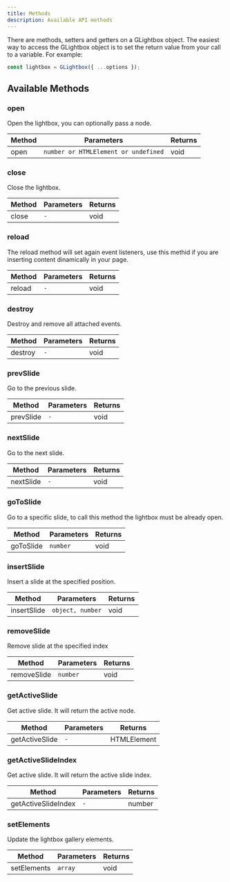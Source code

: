 ```yaml
---
title: Methods
description: Available API methods
---
```


There are methods, setters and getters on a GLightbox object. The easiest way to access the GLightbox object is to set the return value from your call to a variable. For example:

```javascript
const lightbox = GLightbox({ ...options });
```

## Available Methods

### open

Open the lightbox, you can optionally pass a node.

| Method   | Parameters  | Returns |
| -------- | ----------- | ------- |
| open     | `number or HTMLElement or undefined` | void |

### close

Close the lightbox.

| Method   | Parameters  | Returns |
| -------- | ----------- | ------- |
| close     | `-` | void |

### reload

The reload method will set again event listeners, use this methid if you are inserting content dinamically in your page.

| Method   | Parameters  | Returns |
| -------- | ----------- | ------- |
| reload     | `-` | void |

### destroy

Destroy and remove all attached events.

| Method   | Parameters  | Returns |
| -------- | ----------- | ------- |
| destroy     | `-` | void |

### prevSlide

Go to the previous slide.

| Method   | Parameters  | Returns |
| -------- | ----------- | ------- |
| prevSlide     | `-` | void |

### nextSlide

Go to the next slide.

| Method   | Parameters  | Returns |
| -------- | ----------- | ------- |
| nextSlide     | `-` | void |

### goToSlide

Go to a specific slide, to call this method the lightbox must be already open.

| Method   | Parameters  | Returns |
| -------- | ----------- | ------- |
| goToSlide | `number` | void |

### insertSlide

Insert a slide at the specified position.

| Method   | Parameters  | Returns |
| -------- | ----------- | ------- |
| insertSlide | `object, number` | void |

### removeSlide

Remove slide at the specified index

| Method   | Parameters  | Returns |
| -------- | ----------- | ------- |
| removeSlide | `number` | void |


### getActiveSlide

Get active slide. It will return the active node.

| Method   | Parameters  | Returns |
| -------- | ----------- | ------- |
| getActiveSlide     | `-` | HTMLElement |

### getActiveSlideIndex

Get active slide. It will return the active slide index.

| Method   | Parameters  | Returns |
| -------- | ----------- | ------- |
| getActiveSlideIndex     | `-` | number |


### setElements

Update the lightbox gallery elements.

| Method   | Parameters  | Returns |
| -------- | ----------- | ------- |
| setElements     | `array` | void |